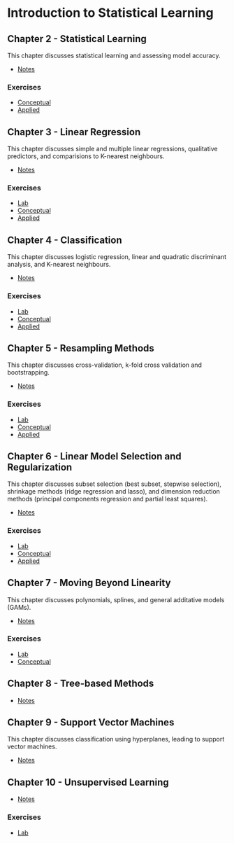 # Introduction to Statistical Learning

## Chapter 2 - Statistical Learning

This chapter discusses statistical learning and assessing model accuracy.

* [Notes](Chapter_2/notes.md)

### Exercises 

* [Conceptual](Chapter_2/conceptual.md)
* [Applied](Chapter_2/applied.md)

## Chapter 3 - Linear Regression

This chapter discusses simple and multiple linear regressions, qualitative predictors, and comparisions to K-nearest neighbours.

* [Notes](Chapter_3/notes.md)

### Exercises
* [Lab](Chapter_3/lab.md)
* [Conceptual](Chapter_3/conceptual.md)
* [Applied](Chapter_3/applied.md)

## Chapter 4 - Classification

This chapter discusses logistic regression, linear and quadratic discriminant analysis, and K-nearest neighbours.

* [Notes](Chapter_4/notes.md)

### Exercises
* [Lab](Chapter_4/lab.md)
* [Conceptual](Chapter_4/conceptual.md)
* [Applied](Chapter_4/applied.md)

## Chapter 5 - Resampling Methods

This chapter discusses cross-validation, k-fold cross validation and bootstrapping.

* [Notes](Chapter_5/notes.md)

### Exercises
* [Lab](Chapter_5/lab.md)
* [Conceptual](Chapter_5/conceptual.md)
* [Applied](Chapter_5/applied.md)

## Chapter 6 - Linear Model Selection and Regularization

This chapter discusses subset selection (best subset, stepwise selection), shrinkage methods (ridge regression and lasso), and dimension reduction methods (principal components regression and partial least squares).

* [Notes](Chapter_6/notes.md)

### Exercises

* [Lab](Chapter_6/lab.md)
* [Conceptual](Chapter_6/conceptual.md)
* [Applied](Chapter_6/applied.md)

## Chapter 7 - Moving Beyond Linearity

This chapter discusses polynomials, splines, and general additative models (GAMs).

* [Notes](Chapter_7/notes.md)

### Exercises

* [Lab](Chapter_7/lab.md)
* [Conceptual](Chapter_7/conceptual.md)

## Chapter 8 - Tree-based Methods

* [Notes](Chapter_8/notes.md)

## Chapter 9 - Support Vector Machines

This chapter discusses classification using hyperplanes, leading to support vector machines.

* [Notes](Chapter_9/notes.md)

## Chapter 10 - Unsupervised Learning

* [Notes](Chapter_10/notes.md)

### Exercises

* [Lab](Chapter_10/lab.md)
